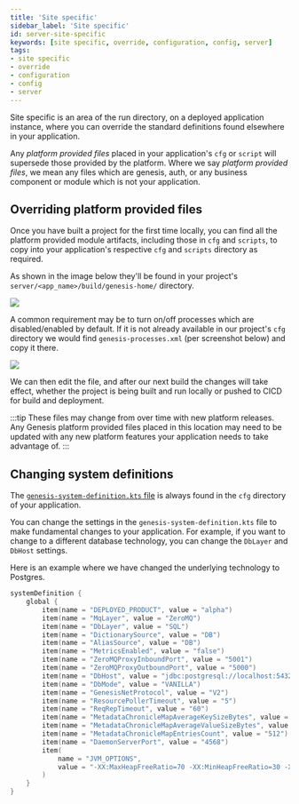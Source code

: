 ```yaml
---
title: 'Site specific'
sidebar_label: 'Site specific'
id: server-site-specific
keywords: [site specific, override, configuration, config, server]
tags:
- site specific
- override
- configuration
- config
- server
---
```


Site specific is an area of the run directory, on a deployed application instance, where you can override the standard definitions found elsewhere in your application.

Any *platform provided files* placed in your application's `cfg` or `script` will supersede those provided by the platform. Where we say *platform provided files*, we mean any files which are genesis, auth, or any business component or module which is not your application. 

## Overriding platform provided files

Once you have built a project for the first time locally, you can find all the platform provided module artifacts, including those in `cfg` and `scripts`, to copy into your application's respective `cfg` and `scripts` directory as required.

As shown in the image below they'll be found in your project's `server/<app_name>/build/genesis-home/` directory.  

![](/img/001_develop/genesis-platform-provided-files-overview.png)

A common requirement may be to turn on/off processes which are disabled/enabled by default. If it is not already available in our project's `cfg` directory we would find `genesis-processes.xml` (per screenshot below) and copy it there.

![](/img/001_develop/genesis-process-example.png)

We can then edit the file, and after our next build the changes will take effect, whether the project is being built and run locally or pushed to CICD for build and deployment. 

:::tip
These files may change from over time with new platform releases. Any Genesis platform provided files placed in this location may need to be updated with any new platform features your application needs to take advantage of.
:::


## Changing system definitions
The [`genesis-system-definition.kts` file](/develop/server-capabilities/runtime-configuration/system-definition/) is always found in the `cfg` directory of your application.

You can change the settings in the `genesis-system-definition.kts` file to make fundamental changes to your application. For example, if you want to change to a different database technology, you can change the `DbLayer` and `DbHost` settings.

Here is an example where we have changed the underlying technology to Postgres.

```kotlin {5,11}
systemDefinition {
    global {
        item(name = "DEPLOYED_PRODUCT", value = "alpha")
        item(name = "MqLayer", value = "ZeroMQ")
        item(name = "DbLayer", value = "SQL")
        item(name = "DictionarySource", value = "DB")
        item(name = "AliasSource", value = "DB")
        item(name = "MetricsEnabled", value = "false")
        item(name = "ZeroMQProxyInboundPort", value = "5001")
        item(name = "ZeroMQProxyOutboundPort", value = "5000")
        item(name = "DbHost", value = "jdbc:postgresql://localhost:5432/postgres?user=postgres&password=postgres")
        item(name = "DbMode", value = "VANILLA")
        item(name = "GenesisNetProtocol", value = "V2")
        item(name = "ResourcePollerTimeout", value = "5")
        item(name = "ReqRepTimeout", value = "60")
        item(name = "MetadataChronicleMapAverageKeySizeBytes", value = "128")
        item(name = "MetadataChronicleMapAverageValueSizeBytes", value = "1024")
        item(name = "MetadataChronicleMapEntriesCount", value = "512")
        item(name = "DaemonServerPort", value = "4568")
        item(
            name = "JVM_OPTIONS",
            value = "-XX:MaxHeapFreeRatio=70 -XX:MinHeapFreeRatio=30 -XX:+UseG1GC -XX:+UseStringDeduplication -XX:OnOutOfMemoryError=\"handleOutOfMemoryError.sh %p\""
        )
    }
}
```
